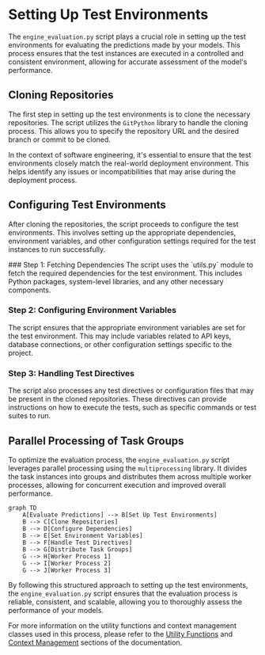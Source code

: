 
# Setting Up Test Environments

The `engine_evaluation.py` script plays a crucial role in setting up the test environments for evaluating the predictions made by your models. This process ensures that the test instances are executed in a controlled and consistent environment, allowing for accurate assessment of the model's performance.

## Cloning Repositories

The first step in setting up the test environments is to clone the necessary repositories. The script utilizes the `GitPython` library to handle the cloning process. This allows you to specify the repository URL and the desired branch or commit to be cloned.

<Callout type="info">
In the context of software engineering, it's essential to ensure that the test environments closely match the real-world deployment environment. This helps identify any issues or incompatibilities that may arise during the deployment process.
</Callout>

## Configuring Test Environments

After cloning the repositories, the script proceeds to configure the test environments. This involves setting up the appropriate dependencies, environment variables, and other configuration settings required for the test instances to run successfully.

<Steps>
### Step 1: Fetching Dependencies
The script uses the `utils.py` module to fetch the required dependencies for the test environment. This includes Python packages, system-level libraries, and any other necessary components.

### Step 2: Configuring Environment Variables
The script ensures that the appropriate environment variables are set for the test environment. This may include variables related to API keys, database connections, or other configuration settings specific to the project.

### Step 3: Handling Test Directives
The script also processes any test directives or configuration files that may be present in the cloned repositories. These directives can provide instructions on how to execute the tests, such as specific commands or test suites to run.
</Steps>

## Parallel Processing of Task Groups

To optimize the evaluation process, the `engine_evaluation.py` script leverages parallel processing using the `multiprocessing` library. It divides the task instances into groups and distributes them across multiple worker processes, allowing for concurrent execution and improved overall performance.

```mermaid
graph TD
    A[Evaluate Predictions] --> B[Set Up Test Environments]
    B --> C[Clone Repositories]
    B --> D[Configure Dependencies]
    B --> E[Set Environment Variables]
    B --> F[Handle Test Directives]
    B --> G[Distribute Task Groups]
    G --> H[Worker Process 1]
    G --> I[Worker Process 2]
    G --> J[Worker Process 3]
```

By following this structured approach to setting up the test environments, the `engine_evaluation.py` script ensures that the evaluation process is reliable, consistent, and scalable, allowing you to thoroughly assess the performance of your models.

For more information on the utility functions and context management classes used in this process, please refer to the [Utility Functions](/utility-functions) and [Context Management](/context-management) sections of the documentation.